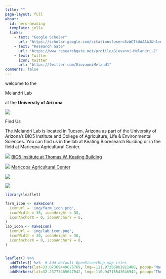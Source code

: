 ```yaml
---
title: ""
page-layout: full
about:
  id: hero-heading
  template: jolla
  links:
    - text: "Google Scholar"
      url: "https://scholar.google.com/citations?user=8zWCTkUAAAAJ&hl=en"
    - text: "Research Gate"
      url: "https://www.researchgate.net/profile/Giovanni-Melandri-2"
    - text: Twitter
      icon: twitter
      url: "https://twitter.com/GiovanniMeland1"
comments: false
---
```


::: {.main style="display: block;"}
::: title-banner
::: title-text
::: welcome
welcome to the
:::

::: lab
Melandri Lab
:::

::: uofa
at the **University of Arizona**
:::
:::

![](img/field_banner3.jpg)
:::

::: banner-bottom
::: flag
Find Us
:::

::: find-us
::: col-left
The Melandri Lab is located in Tucson, Arizona as part of the University of Arizona's BIO5 Institute and College of Agriculture, Life & Environmental Sciences. You can find us in the lab at Keating Bioresearch Building or in the field at Maricopa Agricultural Center.

::: img-row
::: img-col
![](img/bio5_history.png)
[BIO5 Institute at Thomas W. Keating Building](https://bio5.org/about/why-bio5)
:::

::: img-col
![](img/mac.jpg)
[Maricopa Agricultural Center](https://mac.arizona.edu/)
:::
:::


::: logo-row
::: logo-col
![](img/cales.png)
:::

::: logo-col
![](img/bio5-logo_0.png)
:::

:::
:::

::: col-right
```r
library(leaflet)

farm_icon <- makeIcon(
  iconUrl = 'img/farm_icon.png',
  iconWidth = 38, iconHeight = 38,
  iconAnchorX = 0, iconAnchorY = 0,
)
lab_icon <- makeIcon(
  iconUrl = 'img/lab_icon.png',
  iconWidth = 30, iconHeight = 30,
  iconAnchorX = 0, iconAnchorY = 0,
)


leaflet() %>%
  addTiles() %>%  # Add default OpenStreetMap map tiles
  addMarkers(lat=33.07369449675769, lng=-111.97385881911408, popup="Maricopa Agricultural Center") %>%
  addMarkers(lat=32.23773465647942, lng=-110.94715543646942, popup="Thomas W. Keating Bioresearch Building")

```
:::
:::
:::
:::
